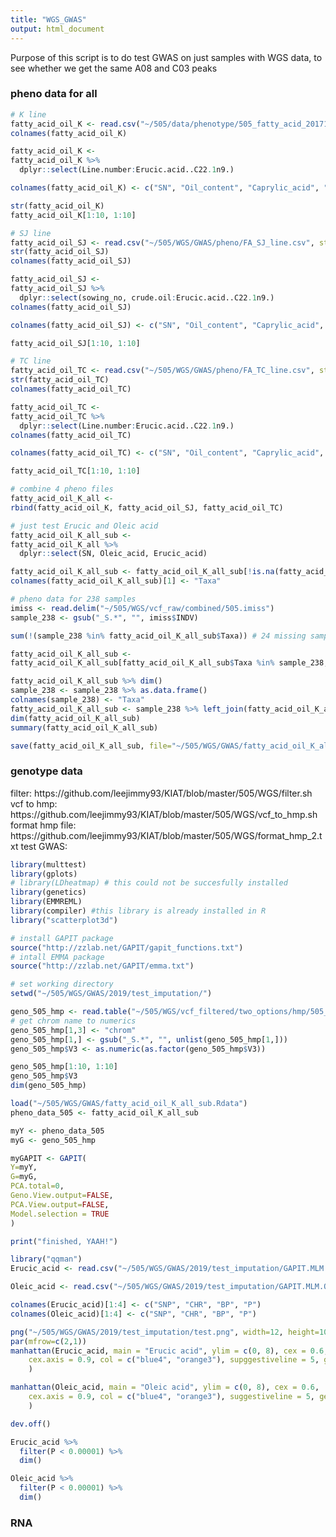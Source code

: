 ```yaml
---
title: "WGS_GWAS"
output: html_document
---
```


Purpose of this script is to do test GWAS on just samples with WGS data, to see whether we get the same A08 and C03 peaks 

### pheno data for all  
```r
# K line
fatty_acid_oil_K <- read.csv("~/505/data/phenotype/505_fatty_acid_20171128.csv", stringsAsFactors = F)
colnames(fatty_acid_oil_K)   

fatty_acid_oil_K <- 
fatty_acid_oil_K %>% 
  dplyr::select(Line.number:Erucic.acid..C22.1n9.)    

colnames(fatty_acid_oil_K) <- c("SN", "Oil_content", "Caprylic_acid", "Capric_acid", "Lauric_acid", "Myristic_acid", "Pentadecanoic_acid", "Palmitic_acid", "Palmitoliec_aicd", "Heptadecanoic_acid", "Stearic_acid", "Oleic_acid", "vaccenic_acid", "Linoleic_acid", "Arachidic_acid", "cis_11_Eicosenoic_acid", "Linolenic_acid", "Behenic_acid", "Erucic_acid")

str(fatty_acid_oil_K)
fatty_acid_oil_K[1:10, 1:10]

# SJ line 
fatty_acid_oil_SJ <- read.csv("~/505/WGS/GWAS/pheno/FA_SJ_line.csv", stringsAsFactors = F, skip = 1)
str(fatty_acid_oil_SJ)  
colnames(fatty_acid_oil_SJ)  

fatty_acid_oil_SJ <- 
fatty_acid_oil_SJ %>% 
  dplyr::select(sowing_no, crude.oil:Erucic.acid..C22.1n9.)    
colnames(fatty_acid_oil_SJ)

colnames(fatty_acid_oil_SJ) <- c("SN", "Oil_content", "Caprylic_acid", "Capric_acid", "Lauric_acid", "Myristic_acid", "Pentadecanoic_acid", "Palmitic_acid", "Palmitoliec_aicd", "Heptadecanoic_acid", "Stearic_acid", "Oleic_acid", "vaccenic_acid", "Linoleic_acid", "Arachidic_acid", "cis_11_Eicosenoic_acid", "Linolenic_acid", "Behenic_acid", "Erucic_acid")

fatty_acid_oil_SJ[1:10, 1:10] 

# TC line 
fatty_acid_oil_TC <- read.csv("~/505/WGS/GWAS/pheno/FA_TC_line.csv", stringsAsFactors = F, skip = 1)
str(fatty_acid_oil_TC)  
colnames(fatty_acid_oil_TC)  

fatty_acid_oil_TC <- 
fatty_acid_oil_TC %>% 
  dplyr::select(Line.number:Erucic.acid..C22.1n9.)    
colnames(fatty_acid_oil_TC)

colnames(fatty_acid_oil_TC) <- c("SN", "Oil_content", "Caprylic_acid", "Capric_acid", "Lauric_acid", "Myristic_acid", "Pentadecanoic_acid", "Palmitic_acid", "Palmitoliec_aicd", "Heptadecanoic_acid", "Stearic_acid", "Oleic_acid", "vaccenic_acid", "Linoleic_acid", "Arachidic_acid", "cis_11_Eicosenoic_acid", "Linolenic_acid", "Behenic_acid", "Erucic_acid")

fatty_acid_oil_TC[1:10, 1:10] 

# combine 4 pheno files 
fatty_acid_oil_K_all <- 
rbind(fatty_acid_oil_K, fatty_acid_oil_SJ, fatty_acid_oil_TC) 

# just test Erucic and Oleic acid 
fatty_acid_oil_K_all_sub <- 
fatty_acid_oil_K_all %>% 
  dplyr::select(SN, Oleic_acid, Erucic_acid) 

fatty_acid_oil_K_all_sub <- fatty_acid_oil_K_all_sub[!is.na(fatty_acid_oil_K_all_sub$Oleic_acid),] 
colnames(fatty_acid_oil_K_all_sub)[1] <- "Taxa" 

# pheno data for 238 samples 
imiss <- read.delim("~/505/WGS/vcf_raw/combined/505.imiss") 
sample_238 <- gsub("_S.*", "", imiss$INDV) 

sum(!(sample_238 %in% fatty_acid_oil_K_all_sub$Taxa)) # 24 missing sample ID from fatty acid data

fatty_acid_oil_K_all_sub <- 
fatty_acid_oil_K_all_sub[fatty_acid_oil_K_all_sub$Taxa %in% sample_238,] 

fatty_acid_oil_K_all_sub %>% dim()
sample_238 <- sample_238 %>% as.data.frame() 
colnames(sample_238) <- "Taxa"
fatty_acid_oil_K_all_sub <- sample_238 %>% left_join(fatty_acid_oil_K_all_sub) %>% unique()  
dim(fatty_acid_oil_K_all_sub) 
summary(fatty_acid_oil_K_all_sub)

save(fatty_acid_oil_K_all_sub, file="~/505/WGS/GWAS/fatty_acid_oil_K_all_sub.Rdata")  
```

### genotype data 
filter: https://github.com/leejimmy93/KIAT/blob/master/505/WGS/filter.sh 
vcf to hmp: https://github.com/leejimmy93/KIAT/blob/master/505/WGS/vcf_to_hmp.sh
format hmp file: https://github.com/leejimmy93/KIAT/blob/master/505/WGS/format_hmp_2.txt 
test GWAS:  
```r
library(multtest) 
library(gplots)
# library(LDheatmap) # this could not be succesfully installed 
library(genetics) 
library(EMMREML)
library(compiler) #this library is already installed in R
library("scatterplot3d")

# install GAPIT package 
source("http://zzlab.net/GAPIT/gapit_functions.txt") 
# intall EMMA package 
source("http://zzlab.net/GAPIT/emma.txt")

# set working directory 
setwd("~/505/WGS/GWAS/2019/test_imputation/") 

geno_505_hmp <- read.table("~/505/WGS/vcf_filtered/two_options/hmp/505_WGS_impute.hmp.txt", head=FALSE, stringsAsFactors = F)  
# get chrom name to numerics
geno_505_hmp[1,3] <- "chrom"
geno_505_hmp[1,] <- gsub("_S.*", "", unlist(geno_505_hmp[1,]))  
geno_505_hmp$V3 <- as.numeric(as.factor(geno_505_hmp$V3))    

geno_505_hmp[1:10, 1:10]  
geno_505_hmp$V3
dim(geno_505_hmp) 

load("~/505/WGS/GWAS/fatty_acid_oil_K_all_sub.Rdata")
pheno_data_505 <- fatty_acid_oil_K_all_sub  

myY <- pheno_data_505
myG <- geno_505_hmp

myGAPIT <- GAPIT(   
Y=myY,
G=myG, 
PCA.total=0,
Geno.View.output=FALSE, 
PCA.View.output=FALSE,
Model.selection = TRUE 
)  

print("finished, YAAH!")   

library("qqman") 
Erucic_acid <- read.csv("~/505/WGS/GWAS/2019/test_imputation/GAPIT.MLM.Erucic_acid.GWAS.Results.csv", header = T) 

Oleic_acid <- read.csv("~/505/WGS/GWAS/2019/test_imputation/GAPIT.MLM.Oleic_acid.GWAS.Results.csv", header = T)

colnames(Erucic_acid)[1:4] <- c("SNP", "CHR", "BP", "P")
colnames(Oleic_acid)[1:4] <- c("SNP", "CHR", "BP", "P")

png("~/505/WGS/GWAS/2019/test_imputation/test.png", width=12, height=10, units="in", res=300)
par(mfrow=c(2,1)) 
manhattan(Erucic_acid, main = "Erucic acid", ylim = c(0, 8), cex = 0.6, 
    cex.axis = 0.9, col = c("blue4", "orange3"), supggestiveline = 5, genomewideline = F 
    ) 

manhattan(Oleic_acid, main = "Oleic acid", ylim = c(0, 8), cex = 0.6, 
    cex.axis = 0.9, col = c("blue4", "orange3"), suggestiveline = 5, genomewideline = F 
    )  

dev.off()        

Erucic_acid %>% 
  filter(P < 0.00001) %>% 
  dim() 

Oleic_acid %>% 
  filter(P < 0.00001) %>% 
  dim()  
```

### RNA 
